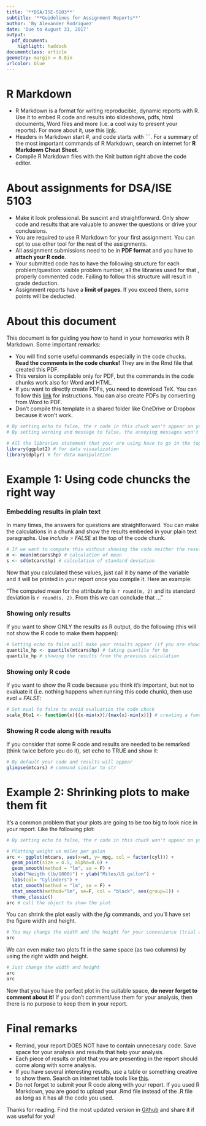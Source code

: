```yaml
---
title: '**DSA/ISE-5103**'
subtitle: '**Guidelines for Assignment Reports**' 
author: 'By Alexander Rodriguez'
date: 'Due to August 31, 2017'
output: 
  pdf_document:
    highlight: haddock
documentclass: article
geometry: margin = 0.8in
urlcolor: blue
---
```


# R Markdown

* R Markdown is a format for writing reproducible, dynamic reports with R. Use it to embed R code and results into slideshows, pdfs, html documents, Word files and more (i.e. a cool way to present your reports). For more about it, use this [link](http://rmarkdown.rstudio.com/).
* Headers in Markdown start #, and code starts with ```. For a summary of the most important commands of R Markdown, search on internet for **R Markdown Cheat Sheet**.
* Compile R Markdown files with the Knit button right above the code editor.

# About assignments for DSA/ISE 5103

* Make it look professional. Be suscint and straightforward. Only show code and results that are valuable to answer the questions or drive your conclusions.
* You are required to use R Markdown for your first assignment. You can opt to use other tool for the rest of the assignments.
* All assignment submissions need to be in **PDF format** and you have to **attach your R code**.
* Your submitted code has to have the following structure for each problem/question: visible problem number, all the libraries used for that , properly commented code. Failing to follow this structure will result in grade deduction.
* Assignment reports have a **limit of pages**. If you exceed them, some points will be deducted.

# About this document

This document is for guiding you how to hand in your homeworks with R Markdown. Some important remarks:

* You will find some useful commands especially in the code chucks. **Read the comments in the code chunks!** They are in the Rmd file that created this PDF.
* This version is compilable only for PDF, but the commands in the code chunks work also for Word and HTML.
* If you want to directly create PDFs, you need to download TeX. You can follow this [link](https://www.latex-project.org/get/) for instructions. You can also create PDFs by converting from Word to PDF.
* Don't compile this template in a shared folder like OneDrive or Dropbox because it won't work.

```r
# By setting echo to false, the r code in this chuck won't appear on your report
# By setting warning and message to false, the annoying messages won't appear

# All the libraries statement that your are using have to go in the top of the file
library(ggplot2) # for data visualization
library(dplyr) # for data manipulation
```

\pagebreak <!-- this is a LaTex command that works on Markdown -->

# Example 1: Using code chuncks the right way

### Embedding results in plain text

In many times, the answers for questions are straightforward. You can make the calculations in a chunk and show the results embeded in your plain text paragraphs. Use *include = FALSE* at the top of the code chunk.

```r
# If we want to compute this without showing the code neither the results use include = FALSE
m <- mean(mtcars$hp) # calculation of mean
s <- sd(mtcars$hp) # calculation of standard deviation
```

Now that you calculated these values, just call it by name of the variable and it will be printed in your report once you compile it. Here an example:

"The computed mean for the attribute hp is `r round(m, 2)` and its standard deviation is `r round(s, 2)`. From this we can conclude that ..."

### Showing only results

If you want to show ONLY the results as R output, do the following (this will not show the R code to make them happen):

```r
# Setting echo to false will make your results appear (if you are showing them), but not the code
quantile_hp <- quantile(mtcars$hp) # taking quantile for hp
quantile_hp # showing the results from the previous calculation
```

### Showing only R code

If you want to show the R code because you think it's important, but not to evaluate it (i.e. nothing happens when running this code chunk), then use *eval = FALSE*:

```r
# Set eval to false to avoid evaluation the code chuck
scale_0to1 <- function(x){(x-min(x))/(max(x)-min(x))} # creating a function to scale from 0 to 1
```

### Showing R code along with results

If you consider that some R code and results are needed to be remarked (think twice before you do it), set echo to TRUE and show it:

```r
# By default your code and results will appear
glimpse(mtcars) # command similar to str 
```

\pagebreak <!-- this is a LaTex command that works on Markdown -->

# Example 2: Shrinking plots to make them fit

It's a common problem that your plots are going to be too big to look nice in your report. Like the following plot: 

```r
# By setting echo to false, the r code in this chuck won't appear on your report

# Plotting weight vs miles per galon
arc <- ggplot(mtcars, aes(x=wt, y= mpg, col = factor(cyl))) + 
  geom_point(size = 4.5, alpha=0.6) +
  geom_smooth(method = "lm", se = F) +
  xlab("Weigth (lb/1000)") + ylab("Miles/US gallon") + 
  labs(col= "Cylinders") +
  stat_smooth(method = "lm", se = F) + 
  stat_smooth(method="lm", se=F, col = "black", aes(group=1)) +
  theme_classic()
arc # call the object to show the plot
```

You can shrink the plot easily with the *fig* commands, and you'll have set the figure width and height.

```r
# You may change the width and the height for your convenience (trial and error)
arc
```

We can even make two plots fit in the same space (as two columns) by using the right width and height.

```r
# Just change the width and height
arc
arc
```

Now that you have the perfect plot in the suitable space, **do never forget to comment about it!** If you don't comment/use them for your analysis, then there is no purpose to keep them in your report.

# Final remarks

* Remind, your report DOES NOT have to contain unnecesary code. Save space for your analysis and results that help your analysis.
* Each piece of results or plot that you are presenting in the report should come along with some analysis.
* If you have several interesting results, use a table or something creative to show them. Search on internet table tools like [this](http://www.tablesgenerator.com/markdown_tables).
* Do not forget to submit your R code along with your report. If you used R Markdown, you are good to upload your .Rmd file instead of the .R file as long as it has all the code you used.

Thanks for reading. Find the most updated version in [Github](https://github.com/arodriguezca/data-analytics_course) and share it if was useful for you!
